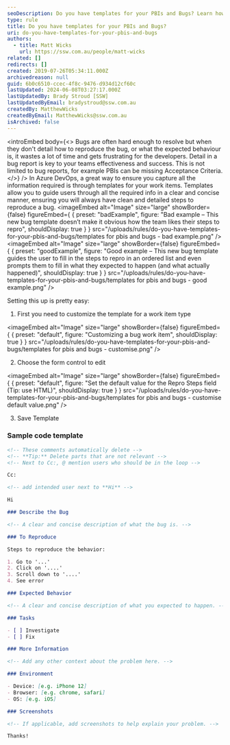 ```yaml
---
seoDescription: Do you have templates for your PBIs and Bugs? Learn how to ensure clean and detailed steps to reproduce a bug in Azure DevOps by setting up custom work item templates.
type: rule
title: Do you have templates for your PBIs and Bugs?
uri: do-you-have-templates-for-your-pbis-and-bugs
authors:
  - title: Matt Wicks
    url: https://ssw.com.au/people/matt-wicks
related: []
redirects: []
created: 2019-07-26T05:34:11.000Z
archivedreason: null
guid: 6b0c6510-ccec-4f8c-9476-d934d12cf60c
lastUpdated: 2024-06-08T03:27:17.000Z
lastUpdatedBy: Brady Stroud [SSW]
lastUpdatedByEmail: bradystroud@ssw.com.au
createdBy: MatthewWicks
createdByEmail: MatthewWicks@ssw.com.au
isArchived: false
---
```


<introEmbed
  body={<>
Bugs are often hard enough to resolve but when they don't detail how to reproduce the bug, or what the expected behaviour is, it wastes a lot of time and gets frustrating for the developers. Detail in a bug report is key to your teams effectiveness and success. This is not limited to bug reports, for example PBIs can be missing Acceptance Criteria.
  </>}
/>
In Azure DevOps, a great way to ensure you capture all the information required is through templates for your work items. Templates allow you to guide users through all the required info in a clear and concise manner, ensuring you will always have clean and detailed steps to reproduce a bug.
<imageEmbed
  alt="Image"
  size="large"
  showBorder={false}
  figureEmbed={ {
    preset: "badExample",
    figure: "Bad example – This new bug template doesn’t make it obvious how the team likes their steps to repro",
    shouldDisplay: true
  } }
  src="/uploads/rules/do-you-have-templates-for-your-pbis-and-bugs/templates for pbis and bugs - bad example.png"
/>
<imageEmbed
  alt="Image"
  size="large"
  showBorder={false}
  figureEmbed={ {
    preset: "goodExample",
    figure: "Good example – This new bug template guides the user to fill in the steps to repro in an ordered list and even prompts them to fill in what they expected to happen (and what actually happened)",
    shouldDisplay: true
  } }
  src="/uploads/rules/do-you-have-templates-for-your-pbis-and-bugs/templates for pbis and bugs - good example.png"
/>

Setting this up is pretty easy:

1. First you need to customize the template for a work item type
   
<imageEmbed
  alt="Image"
  size="large"
  showBorder={false}
  figureEmbed={ {
    preset: "default",
    figure: "Customizing a bug work item",
    shouldDisplay: true
  } }
  src="/uploads/rules/do-you-have-templates-for-your-pbis-and-bugs/templates for pbis and bugs - customise.png"
/>

2. Choose the form control to edit
   
<imageEmbed
  alt="Image"
  size="large"
  showBorder={false}
  figureEmbed={ {
    preset: "default",
    figure: "Set the default value for the Repro Steps field (Tip: use HTML)",
    shouldDisplay: true
  } }
  src="/uploads/rules/do-you-have-templates-for-your-pbis-and-bugs/templates for pbis and bugs - customise default value.png"
/>

3. Save Template

### Sample code template

```md
<!-- These comments automatically delete -->
<!-- **Tip:** Delete parts that are not relevant -->
<!-- Next to Cc:, @ mention users who should be in the loop -->

Cc:

<!-- add intended user next to **Hi** -->

Hi

### Describe the Bug

<!-- A clear and concise description of what the bug is. -->

### To Reproduce

Steps to reproduce the behavior:

1. Go to '...'
2. Click on '....'
3. Scroll down to '....'
4. See error

### Expected Behavior

<!-- A clear and concise description of what you expected to happen. -->

### Tasks

- [ ] Investigate
- [ ] Fix

### More Information

<!-- Add any other context about the problem here. -->

### Environment

- Device: [e.g. iPhone 12]
- Browser: [e.g. chrome, safari]
- OS: [e.g. iOS]

### Screenshots

<!-- If applicable, add screenshots to help explain your problem. -->

Thanks!
```
